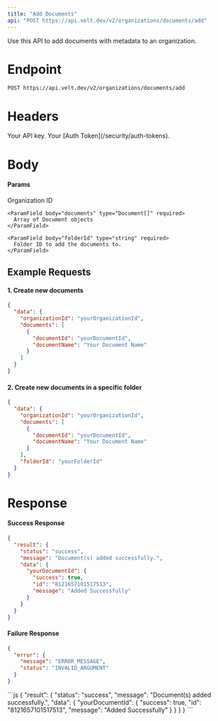 ```yaml
---
title: "Add Documents"
api: "POST https://api.velt.dev/v2/organizations/documents/add"
---
```


Use this API to add documents with metadata to an organization.

# Endpoint

`POST https://api.velt.dev/v2/organizations/documents/add`

# Headers

<ParamField header="x-velt-api-key" type="string" required>
  Your API key.
</ParamField>

<ParamField header="x-velt-auth-token" type="string" required>
  Your [Auth Token](/security/auth-tokens).
</ParamField>

# Body

#### Params

<ParamField body="data" type="object" required>
  <Expandable title="properties">
    <ParamField body="organizationId" type="string" required>
      Organization ID
    </ParamField>

    <ParamField body="documents" type="Document[]" required>
      Array of Document objects
    </ParamField>

    <ParamField body="folderId" type="string" required>
      Folder ID to add the documents to.
    </ParamField>
  </Expandable>
</ParamField>

## **Example Requests**

#### 1. Create new documents 

```JSON
{
  "data": {
    "organizationId": "yourOrganizationId",
    "documents": [
      {
        "documentId": "yourDocumentId",
        "documentName": "Your Document Name"
      }
    ]
  }
}
```

#### 2. Create new documents in a specific folder

```JSON
{
  "data": {
    "organizationId": "yourOrganizationId",
    "documents": [
      {
        "documentId": "yourDocumentId",
        "documentName": "Your Document Name"
      }
    ],
    "folderId": "yourFolderId"
  }
}
```

# Response

#### Success Response

```JSON
{
  "result": {
    "status": "success",
    "message": "Document(s) added successfully.",
    "data": {
      "yourDocumentId": {
        "success": true,
        "id": "8121657101517513",
        "message": "Added Successfully"
      }
    }
  }
}
```

#### Failure Response

```JSON
{
  "error": {
    "message": "ERROR_MESSAGE",
    "status": "INVALID_ARGUMENT"
  }
}
```

<ResponseExample>
```js
{
  "result": {
    "status": "success",
    "message": "Document(s) added successfully.",
    "data": {
      "yourDocumentId": {
        "success": true,
        "id": "8121657101517513",
        "message": "Added Successfully"
      }
    }
  }
}
```
</ResponseExample>